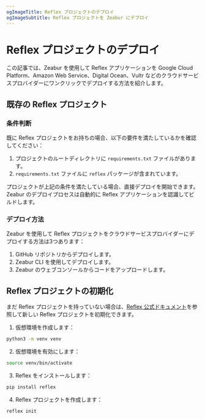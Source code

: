 ```yaml
---
ogImageTitle: Reflex プロジェクトのデプロイ
ogImageSubtitle: Reflex プロジェクトを Zeabur にデプロイ
---
```


# Reflex プロジェクトのデプロイ

この記事では、Zeabur を使用して Reflex アプリケーションを Google Cloud Platform、Amazon Web Service、Digital Ocean、Vultr などのクラウドサービスプロバイダーにワンクリックでデプロイする方法を紹介します。

## 既存の Reflex プロジェクト

### 条件判断

既に Reflex プロジェクトをお持ちの場合、以下の要件を満たしているかを確認してください：

1. プロジェクトのルートディレクトリに `requirements.txt` ファイルがあります。
2. `requirements.txt` ファイルに `reflex` パッケージが含まれています。

プロジェクトが上記の条件を満たしている場合、直接デプロイを開始できます。Zeabur のデプロイプロセスは自動的に Reflex アプリケーションを認識してビルドします。

### デプロイ方法

Zeabur を使用して Reflex プロジェクトをクラウドサービスプロバイダーにデプロイする方法は3つあります：

1. GitHub リポジトリからデプロイします。
2. Zeabur CLI を使用してデプロイします。
3. Zeabur のウェブコンソールからコードをアップロードします。

## Reflex プロジェクトの初期化

まだ Reflex プロジェクトを持っていない場合は、[Reflex 公式ドキュメント](https://reflex.dev/docs/getting-started/installation/#installation)を参照して新しい Reflex プロジェクトを初期化できます。

1. 仮想環境を作成します：

  ```bash
  python3 -m venv venv
  ```

2. 仮想環境を有効にします：

  ```bash
  source venv/bin/activate
  ```

3. Reflex をインストールします：

  ```bash
  pip install reflex
  ```

4. Reflex プロジェクトを作成します：

  ```bash
  reflex init
  ```
